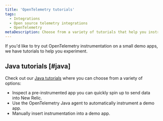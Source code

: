 ```yaml
---
title: 'OpenTelemetry tutorials'
tags:
  - Integrations
  - Open source telemetry integrations
  - OpenTelemetry
metaDescription: Choose from a variety of tutorials that help you instrument demo programs.
---
```


If you'd like to try out OpenTelemetry instrumentation on a small demo apps, we have tutorials to help you experiment.

## Java tutorials [#java]

Check out our [Java tutorials](/docs/more-integrations/open-source-telemetry-integrations/opentelemetry/opentelemetry-tutorials/opentelemetry-tutorial-java) where you can choose from a variety of options:

* Inspect a pre-instrumented app you can quickly spin up to send data into New Relic.
* Use the OpenTelemetry Java agent to automatically instrument a demo app.
* Manually insert instrumentation into a demo app.